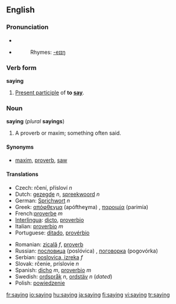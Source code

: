 ==English==

{{rank|across|answer|early|448|saying|talk|spirit|sometimes}}

===Pronunciation===
*{{IPA|/ˈseɪɪŋ/}}
*{{audio|en-us-saying.ogg|Audio (US)}}
*:Rhymes: [[Rhymes:English:-eɪɪŋ|-eɪɪŋ]]

===Verb form===
'''saying'''

#[[Present participle]] of '''to [[say]]'''.

===Noun===
'''saying''' (''plural'' '''sayings''')

#A proverb or maxim; something often said.

====Synonyms====
*[[maxim]], [[proverb]], [[saw]]

====Translations====
{{top}}
*Czech:  rčení, přísloví  ''n''
*Dutch: [[gezegde]] ''n'', [[spreekwoord]] ''n''
*German: [[Sprichwort]] ''n''
*Greek: [[απόφθεγμα]] (apóftheɣma) {{n}}, [[παροιμία]] (parimía) {{f}}
*French:[[proverbe]] ''m''
*[[Interlingua]]: [[dicto]], [[proverbio]]
*Italian: [[proverbio]] ''m''
*Portuguese: [[ditado]], [[provérbio]]
{{mid}}
*Romanian: [[zicală]] ''f'', [[proverb]] 
*Russian:  [[пoслoвицa]] (poslóvica) {{f}}, [[пoгoвoркa]] (pogovórka)  {{f}}
*Serbian: [[poslovica, izreka]] ''f''
*Slovak:  rčenie,  príslovie  ''n''
*Spanish: [[dicho]] ''m'', [[proverbio]] ''m''
*Swedish: [[ordspråk]] ''n'', [[ordstäv]] ''n'' (''dated'')
*Polish: [[powiedzenie]]
{{bottom}}

[[fr:saying]]
[[io:saying]]
[[hu:saying]]
[[ja:saying]]
[[fi:saying]]
[[vi:saying]]
[[tr:saying]]